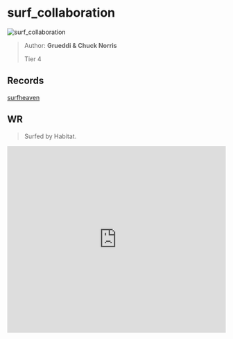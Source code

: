 
# surf_collaboration

![surf_collaboration](https://raw.githubusercontent.com/Sayt123/SurfMapPics/Maps-and-bonuses/csgo/surf_collaboration.jpg)

> Author: **Grueddi & Chuck Norris**
>
> Tier 4

## Records

[surfheaven](https://surfheaven.eu/map/surf_collaboration)

## WR

> Surfed by Habitat.

<iframe
width="100%"
height="430"
src="https://www.youtube.com/embed/yAOqfZZpQ8w"
frameborder="0"
allow="accelerometer; autoplay; clipboard-write; encrypted-media; gyroscope; picture-in-picture"
allowFullScreen
/>

```md

[Surf Timer] - Habitat- finished in 01:11:53 (WR -00:01:78). Improving by 00:01:78
[Surf Timer] - Habitat- beat the map record! Rank: 1/752 


```
                